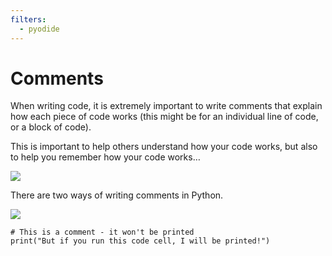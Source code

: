 ```yaml
---
filters:
  - pyodide
---
```


# Comments

When writing code, it is extremely important to write comments that explain how each piece of code works (this might be for an individual line of code, or a block of code).

This is important to help others understand how your code works, but also to help you remember how your code works…

![](assets/2024-05-14-21-34-48.png)

There are two ways of writing comments in Python.

![](assets/2024-05-14-21-34-35.png)


```pyodide-python

# This is a comment - it won't be printed
print("But if you run this code cell, I will be printed!")

```
